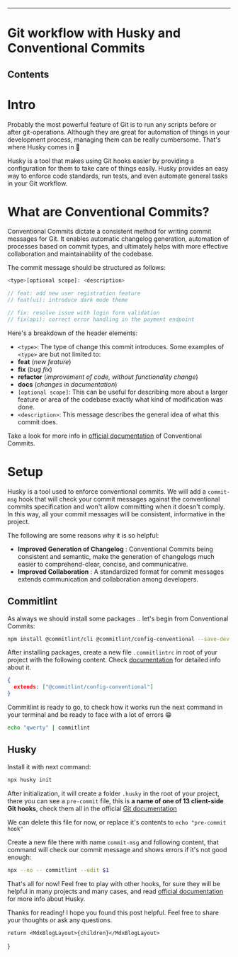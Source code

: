 
___

# Git workflow with Husky and Conventional Commits

## Contents

# Intro

Probably the most powerful feature of Git is to run any scripts before or after git-operations. Although they are great for automation of things in your development process, managing them can be really cumbersome. That's where Husky comes in 🐶

Husky is a tool that makes using Git hooks easier by providing a configuration for them to take care of things easily. Husky provides an easy way to enforce code standards, run tests, and even automate general tasks in your Git workflow.

# What are Conventional Commits?

Conventional Commits dictate a consistent method for writing commit messages for Git. It enables automatic changelog generation, automation of processes based on commit types, and ultimately helps with more effective collaboration and maintainability of the codebase.

The commit message should be structured as follows:

``` javascript
<type>[optional scope]: <description>

// feat: add new user registration feature
// feat(ui): introduce dark mode theme

// fix: resolve issue with login form validation
// fix(api): correct error handling in the payment endpoint
```

Here's a breakdown of the header elements:

- `<type>`: The type of change this commit introduces. Some examples of `<type>` are but not limited to:
- **feat** (*new feature*)
- **fix** (*bug fix*)
- **refactor** (*improvement of code, without functionality change*)
- **docs** (*changes in documentation*)
- `[optional scope]`: This can be useful for describing more about a larger feature or area of the codebase exactly what kind of modification was done.
- `<description>`: This message describes the general idea of what this commit does.

Take a look for more info in [official documentation](https://www.conventionalcommits.org/en/v1.0.0/) of Conventional Commits.

# Setup

Husky is a tool used to enforce conventional commits. We will add a `commit-msg` hook that will check your commit messages against the conventional commits specification and won't allow committing when it doesn't comply. In this way, all your commit messages will be consistent, informative in the project.

The following are some reasons why it is so helpful:

- **Improved Generation of Changelog** : Conventional Commits being consistent and semantic, make the generation of changelogs much easier to comprehend-clear, concise, and communicative.
- **Improved Collaboration** : A standardized format for commit messages extends communication and collaboration among developers.

## Commitlint

As always we should install some packages .. let's begin from Conventional Commits:

``` bash
npm install @commitlint/cli @commitlint/config-conventional --save-dev
```

After installing packages, create a new file `.commitlintrc` in root of your project with the following content. Check [documentation](https://commitlint.js.org/reference/configuration.html) for detailed info about it.

``` json
{
  extends: ["@commitlint/config-conventional"]
}
```

Commitlint is ready to go, to check how it works run the next command in your terminal and be ready to face with a lot of errors 😁

``` bash
echo "qwerty" | commitlint
```

## Husky

Install it with next command:

``` bash
npx husky init
```

After initialization, it will create a folder `.husky` in the root of your project, there you can see a `pre-commit` file, this is **a name of one of 13 client-side Git hooks**, check them all in the official [Git documentation](https://git-scm.com/docs/githooks)

We can delete this file for now, or replace it's contents to `echo "pre-commit hook"`

Create a new file there with name `commit-msg` and following content, that command will check our commit message and shows errors if it's not good enough:

``` bash
npx --no -- commitlint --edit $1
```

That's all for now! Feel free to play with other hooks, for sure they will be helpful in many projects and many cases, and read [official documentation](https://typicode.github.io/husky) for more info about Husky.

Thanks for reading! I hope you found this post helpful. Feel free to share your thoughts or ask any questions.

	return <MdxBlogLayout>{children}</MdxBlogLayout>
}
